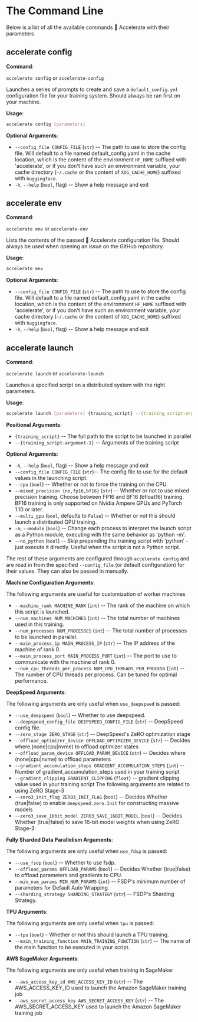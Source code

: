 <!--Copyright 2021 The HuggingFace Team. All rights reserved.

Licensed under the Apache License, Version 2.0 (the "License"); you may not use this file except in compliance with
the License. You may obtain a copy of the License at

http://www.apache.org/licenses/LICENSE-2.0

Unless required by applicable law or agreed to in writing, software distributed under the License is distributed on
an "AS IS" BASIS, WITHOUT WARRANTIES OR CONDITIONS OF ANY KIND, either express or implied. See the License for the
specific language governing permissions and limitations under the License.
-->

# The Command Line 

Below is a list of all the available commands 🤗 Accelerate with their parameters

## accelerate config

**Command**:

`accelerate config` or `accelerate-config`

Launches a series of prompts to create and save a `default_config.yml` configuration file for your training system. Should 
always be ran first on your machine.

**Usage**: 

```bash
accelerate config [parameters]
```

**Optional Arguments**:
* `--config_file CONFIG_FILE` (`str`) -- The path to use to store the config file. Will default to a file named default_config.yaml in the cache location, which is the content
                        of the environment `HF_HOME` suffixed with 'accelerate', or if you don't have such an environment variable, your cache directory
                        (`~/.cache` or the content of `XDG_CACHE_HOME`) suffixed with `huggingface`.
* `-h`, `--help` (`bool`, flag) -- Show a help message and exit

## accelerate env

**Command**:

`accelerate env` or `accelerate-env`

Lists the contents of the passed 🤗 Accelerate configuration file. Should always be used when opening an issue on the GitHub repository.

**Usage**:

```bash
accelerate env
```

**Optional Arguments**:
* `--config_file CONFIG_FILE` (`str`) -- The path to use to store the config file. Will default to a file named default_config.yaml in the cache location, which is the content
                        of the environment `HF_HOME` suffixed with 'accelerate', or if you don't have such an environment variable, your cache directory
                        (`~/.cache` or the content of `XDG_CACHE_HOME`) suffixed with `huggingface`.
* `-h`, `--help` (`bool`, flag) -- Show a help message and exit

## accelerate launch

**Command**:

`accelerate launch` or `accelerate-launch`

Launches a specified script on a distributed system with the right parameters.

**Usage**: 

```bash
accelerate launch [parameters] {training_script} --{training_script-argument-1} --{training_script-argument-2} ...
```

**Positional Arguments**:

- `{training_script}` -- The full path to the script to be launched in parallel
- `--{training_script-argument-1}` -- Arguments of the training script

**Optional Arguments**:

* `-h`, `--help` (`bool`, flag) -- Show a help message and exit
* `--config_file CONFIG_FILE` (`str`)-- The config file to use for the default values in the launching script.
* `--cpu` (`bool`) -- Whether or not to force the training on the CPU.
* `--mixed_precision {no,fp16,bf16}` (`str`) -- Whether or not to use mixed precision training. Choose between FP16 and BF16 (bfloat16) training. BF16 training is only supported on
                    Nvidia Ampere GPUs and PyTorch 1.10 or later.
* `--multi_gpu` (`bool`, defaults to `False`) -- Whether or not this should launch a distributed GPU training.
* `-m`, `--module` (`bool`) -- Change each process to interpret the launch script as a Python module, executing with the same behavior as 'python -m'.
* `--no_python` (`bool`) -- Skip prepending the training script with 'python' - just execute it directly. Useful when the script is not a Python script.

The rest of these arguments are configured through `accelerate config` and are read in from the specified `--config_file` (or default configuration) for their 
values. They can also be passed in manually.

**Machine Configuration Arguments**:

The following arguments are useful for customization of worker machines
* `--machine_rank MACHINE_RANK` (`int`) -- The rank of the machine on which this script is launched.
* `--num_machines NUM_MACHINES` (`int`) -- The total number of machines used in this training.
* `--num_processes NUM_PROCESSES` (`int`) -- The total number of processes to be launched in parallel.
* `--main_process_ip MAIN_PROCESS_IP` (`str`) -- The IP address of the machine of rank 0.
* `--main_process_port MAIN_PROCESS_PORT` (`int`) -- The port to use to communicate with the machine of rank 0.
* `--num_cpu_threads_per_process NUM_CPU_THREADS_PER_PROCESS` (`int`) -- The number of CPU threads per process. Can be tuned for optimal performance.


**DeepSpeed Arguments**:

The following arguments are only useful when `use_deepspeed` is passed: 
* `--use_deepspeed` (`bool`) -- Whether to use deepspeed.
* `--deepspeed_config_file DEEPSPEED_CONFIG_FILE` (`str`) -- DeepSpeed config file.
* `--zero_stage ZERO_STAGE` (`str`) -- DeepSpeed's ZeRO optimization stage
* `--offload_optimizer_device OFFLOAD_OPTIMIZER_DEVICE` (`str`) -- Decides where (none|cpu|nvme) to offload optimizer states
* `--offload_param_device OFFLOAD_PARAM_DEVICE` (`str`) -- Decides where (none|cpu|nvme) to offload parameters
* `--gradient_accumulation_steps GRADIENT_ACCUMULATION_STEPS` (`int`) -- Number of gradient_accumulation_steps used in your training script
* `--gradient_clipping GRADIENT_CLIPPING` (`float`) -- gradient clipping value used in your training script
The following arguments are related to using ZeRO Stage-3
* `--zero3_init_flag ZERO3_INIT_FLAG` (`bool`) -- Decides Whether (true|false) to enable `deepspeed.zero.Init` for constructing massive models
* `--zero3_save_16bit_model ZERO3_SAVE_16BIT_MODEL` (`bool`) -- Decides Whether (true|false) to save 16-bit model weights when using ZeRO Stage-3

**Fully Sharded Data Parallelism Arguments**:

The following arguments are only useful when `use_fdsp` is passed:
* `--use_fsdp` (`bool`) -- Whether to use fsdp.
* `--offload_params OFFLOAD_PARAMS` (`bool`) -- Decides Whether (true|false) to offload parameters and gradients to CPU.
* `--min_num_params MIN_NUM_PARAMS` (`int`) -- FSDP's minimum number of parameters for Default Auto Wrapping.
* `--sharding_strategy SHARDING_STRATEGY` (`str`) -- FSDP's Sharding Strategy.

**TPU Arguments**:

The following arguments are only useful when `tpu` is passed:
* `--tpu` (`bool`) - Whether or not this should launch a TPU training.
* `--main_training_function MAIN_TRAINING_FUNCTION` (`str`) -- The name of the main function to be executed in your script.

**AWS SageMaker Arguments**:

The following arguments are only useful when training in SageMaker
* `--aws_access_key_id AWS_ACCESS_KEY_ID` (`str`) -- The AWS_ACCESS_KEY_ID used to launch the Amazon SageMaker training job
* `--aws_secret_access_key AWS_SECRET_ACCESS_KEY` (`str`) -- The AWS_SECRET_ACCESS_KEY used to launch the Amazon SageMaker training job